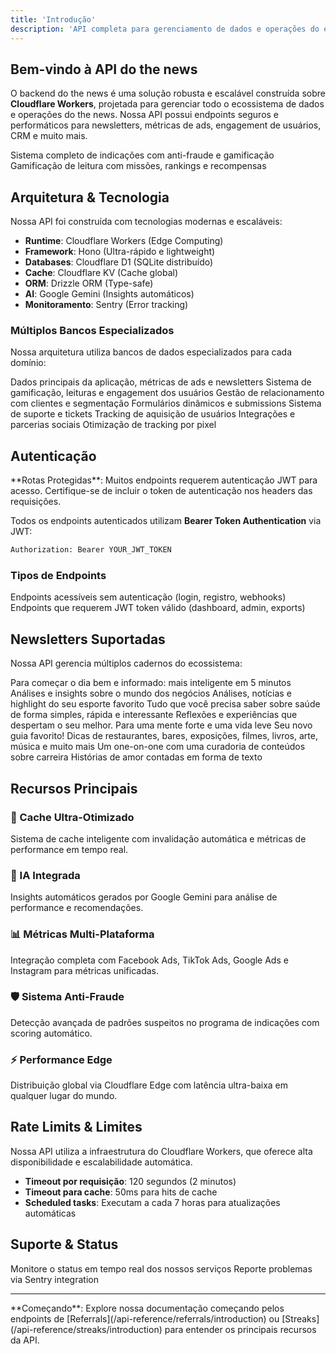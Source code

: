 ```yaml
---
title: 'Introdução'
description: 'API completa para gerenciamento de dados e operações do ecossistema'
---
```


## Bem-vindo à API do the news

O backend do the news é uma solução robusta e escalável construída sobre **Cloudflare Workers**, projetada para gerenciar todo o ecossistema de dados e operações do the news. Nossa API possui endpoints seguros e performáticos para newsletters, métricas de ads, engagement de usuários, CRM e muito mais.

<CardGroup cols={2}>
  <Card
    title="Referrals API"
    icon="users"
    href="/api-reference/referrals/introduction"
  >
    Sistema completo de indicações com anti-fraude e gamificação
  </Card>
  <Card
    title="Streaks API"
    icon="fire"
    href="/api-reference/streaks/introduction"
  >
    Gamificação de leitura com missões, rankings e recompensas
  </Card>
</CardGroup>

## Arquitetura & Tecnologia

Nossa API foi construída com tecnologias modernas e escaláveis:

- **Runtime**: Cloudflare Workers (Edge Computing)
- **Framework**: Hono (Ultra-rápido e lightweight)
- **Databases**: Cloudflare D1 (SQLite distribuído)
- **Cache**: Cloudflare KV (Cache global)
- **ORM**: Drizzle ORM (Type-safe)
- **AI**: Google Gemini (Insights automáticos)
- **Monitoramento**: Sentry (Error tracking)

### Múltiplos Bancos Especializados

Nossa arquitetura utiliza bancos de dados especializados para cada domínio:

<AccordionGroup>
  <Accordion title="📊 DB Principal">
    Dados principais da aplicação, métricas de ads e newsletters
  </Accordion>
  <Accordion title="🎯 STREAKS">
    Sistema de gamificação, leituras e engagement dos usuários
  </Accordion>
  <Accordion title="👥 CRM">
    Gestão de relacionamento com clientes e segmentação
  </Accordion>
  <Accordion title="📝 FORMS">
    Formulários dinâmicos e submissions
  </Accordion>
  <Accordion title="🎫 TICKETS">
    Sistema de suporte e tickets
  </Accordion>
  <Accordion title="📈 ACQUISITIONS">
    Tracking de aquisição de usuários
  </Accordion>
  <Accordion title="🔗 SOCIAL">
    Integrações e parcerias sociais
  </Accordion>
  <Accordion title="⚡ PIXEL">
    Otimização de tracking por pixel
  </Accordion>
</AccordionGroup>

## Autenticação

<Warning>
  **Rotas Protegidas**: Muitos endpoints requerem autenticação JWT para acesso. Certifique-se de incluir o token de autenticação nos headers das requisições.
</Warning>

Todos os endpoints autenticados utilizam **Bearer Token Authentication** via JWT:

```bash
Authorization: Bearer YOUR_JWT_TOKEN
```

### Tipos de Endpoints

<CardGroup cols={2}>
  <Card title="🔓 Públicos" icon="globe">
    Endpoints acessíveis sem autenticação (login, registro, webhooks)
  </Card>
  <Card title="🔒 Autenticados" icon="lock">
    Endpoints que requerem JWT token válido (dashboard, admin, exports)
  </Card>
</CardGroup>

## Newsletters Suportadas

Nossa API gerencia múltiplos cadernos do ecossistema:

<CardGroup cols={4}>
  <Card title="📰 the news" icon="newspaper">
    Para começar o dia bem e informado: mais inteligente em 5 minutos
  </Card>
  <Card title="💼 the bizness" icon="briefcase">
    Análises e insights sobre o mundo dos negócios
  </Card>
  <Card title="🏆 the champs" icon="trophy">
    Análises, notícias e highlight do seu esporte favorito
  </Card>
  <Card title="🏥 Health Times" icon="heart">
    Tudo que você precisa saber sobre saúde de forma simples, rápida e interessante
  </Card>
  <Card title="📈 rising" icon="trending-up">
    Reflexões e experiências que despertam o seu melhor. Para uma mente forte e uma vida leve
  </Card>
  <Card title="🎯 GoGet" icon="target">
    Seu novo guia favorito! Dicas de restaurantes, bares, exposições, filmes, livros, arte, música e muito mais
  </Card>
  <Card title="💼 the jobs" icon="briefcase">
    Um one-on-one com uma curadoria de conteúdos sobre carreira
  </Card>
  <Card title="💕 the stories" icon="heart">
    Histórias de amor contadas em forma de texto
  </Card>
</CardGroup>

## Recursos Principais

### 🔄 Cache Ultra-Otimizado
Sistema de cache inteligente com invalidação automática e métricas de performance em tempo real.

### 🤖 IA Integrada
Insights automáticos gerados por Google Gemini para análise de performance e recomendações.

### 📊 Métricas Multi-Plataforma
Integração completa com Facebook Ads, TikTok Ads, Google Ads e Instagram para métricas unificadas.

### 🛡️ Sistema Anti-Fraude
Detecção avançada de padrões suspeitos no programa de indicações com scoring automático.

### ⚡ Performance Edge
Distribuição global via Cloudflare Edge com latência ultra-baixa em qualquer lugar do mundo.

## Rate Limits & Limites

<Info>
  Nossa API utiliza a infraestrutura do Cloudflare Workers, que oferece alta disponibilidade e escalabilidade automática.
</Info>

- **Timeout por requisição**: 120 segundos (2 minutos)
- **Timeout para cache**: 50ms para hits de cache
- **Scheduled tasks**: Executam a cada 7 horas para atualizações automáticas

## Suporte & Status

<CardGroup cols={2}>
  <Card title="📋 Status da API" icon="chart-line">
    Monitore o status em tempo real dos nossos serviços
  </Card>
  <Card title="🐛 Report de Bugs" icon="bug">
    Reporte problemas via Sentry integration
  </Card>
</CardGroup>

---

<Note>
  **Começando**: Explore nossa documentação começando pelos endpoints de [Referrals](/api-reference/referrals/introduction) ou [Streaks](/api-reference/streaks/introduction) para entender os principais recursos da API.
</Note>